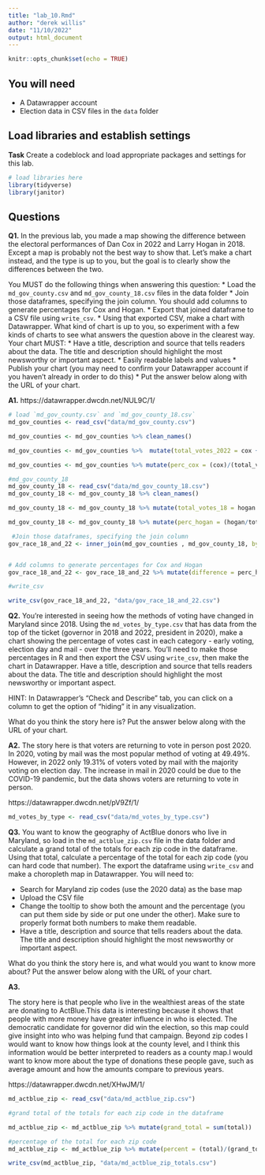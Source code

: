 ```yaml
---
title: "lab_10.Rmd"
author: "derek willis"
date: "11/10/2022"
output: html_document
---
```


```r
knitr::opts_chunk$set(echo = TRUE)
```

## You will need

* A Datawrapper account
* Election data in CSV files in the `data` folder

## Load libraries and establish settings

**Task** Create a codeblock and load appropriate packages and settings for this lab.

```r
# load libraries here
library(tidyverse)
library(janitor)
```

## Questions

**Q1.** In the previous lab, you made a map showing the difference between the electoral performances of Dan Cox in 2022 and Larry Hogan in 2018. Except a map is probably not the best way to show that. Let's make a chart instead, and the type is up to you, but the goal is to clearly show the differences between the two.

You MUST do the following things when answering this question:
* Load the `md_gov_county.csv` and `md_gov_county_18.csv` files in the data folder
* Join those dataframes, specifying the join column. You should add columns to generate percentages for Cox and Hogan.
* Export that joined dataframe to a CSV file using `write_csv`.
* Using that exported CSV, make a chart with Datawrapper. What kind of chart is up to you, so experiment with a few kinds of charts to see what answers the question above in the clearest way. Your chart MUST:
  * Have a title, description and source that tells readers about the data. The title and description should highlight the most newsworthy or important aspect.
  * Easily readable labels and values
* Publish your chart (you may need to confirm your Datawrapper account if you haven't already in order to do this)
* Put the answer below along with the URL of your chart.

**A1.** 
https://datawrapper.dwcdn.net/NUL9C/1/

```r
# load `md_gov_county.csv` and `md_gov_county_18.csv`
md_gov_counties <- read_csv("data/md_gov_county.csv")

md_gov_counties <- md_gov_counties %>% clean_names()

md_gov_counties <- md_gov_counties %>%  mutate(total_votes_2022 = cox + moore + lashar + wallace + harding + write_ins + sefcik)

md_gov_counties <- md_gov_counties %>% mutate(perc_cox = (cox)/(total_votes_2022)*100)

#md_gov_county_18
md_gov_county_18 <- read_csv("data/md_gov_county_18.csv")
md_gov_county_18 <- md_gov_county_18 %>% clean_names()

md_gov_county_18 <- md_gov_county_18 %>% mutate(total_votes_18 = hogan + jealous + quinn + schlakman + write_ins)

md_gov_county_18 <- md_gov_county_18 %>% mutate(perc_hogan = (hogan/total_votes_18)*100)

 #Join those dataframes, specifying the join column
gov_race_18_and_22 <- inner_join(md_gov_counties , md_gov_county_18, by=c("geoid"= "geoid"))


# Add columns to generate percentages for Cox and Hogan
gov_race_18_and_22 <- gov_race_18_and_22 %>% mutate(difference = perc_hogan - perc_cox)

#write_csv

write_csv(gov_race_18_and_22, "data/gov_race_18_and_22.csv")

```

**Q2.** You're interested in seeing how the methods of voting have changed in Maryland since 2018. Using the `md_votes_by_type.csv` that has data from the top of the ticket (governor in 2018 and 2022, president in 2020), make a chart showing the percentage of votes cast in each category - early voting, election day and mail - over the three years. You'll need to make those percentages in R and then export the CSV using `write_csv`, then make the chart in Datawrapper. Have a title, description and source that tells readers about the data. The title and description should highlight the most newsworthy or important aspect.

HINT: In Datawrapper's "Check and Describe" tab, you can click on a column to get the option of "hiding" it in any visualization.

What do you think the story here is? Put the answer below along with the URL of your chart.

**A2.** 
The story here is that voters are returning to vote in person post 2020. In 2020, voting by mail was the most popular method of voting at 49.49%. However, in 2022 only 19.31% of voters voted by mail with the majority voting on election day. The increase in mail in 2020 could be due to the COVID-19 pandemic, but the data shows voters are returning to vote in person. 

https://datawrapper.dwcdn.net/pV9Zf/1/

```r
md_votes_by_type <- read_csv("data/md_votes_by_type.csv")


```


**Q3.** You want to know the geography of ActBlue donors who live in Maryland, so load in the `md_actblue_zip.csv` file in the data folder and calculate a grand total of the totals for each zip code in the dataframe. Using that total, calculate a percentage of the total for each zip code (you can hard code that number). The export the dataframe using `write_csv` and make a choropleth map in Datawrapper. You will need to:

* Search for Maryland zip codes (use the 2020 data) as the base map
* Upload the CSV file
* Change the tooltip to show both the amount and the percentage (you can put them side by side or put one under the other). Make sure to properly format both numbers to make them readable.
* Have a title, description and source that tells readers about the data. The title and description should highlight the most newsworthy or important aspect.

What do you think the story here is, and what would you want to know more about? Put the answer below along with the URL of your chart.

**A3.** 

The story here is that people who live in the wealthiest areas of the state are donating to ActBlue.This data is interesting because it shows that people with more money have greater influence in who is elected. The democratic candidate for governor did win the election, so this map could give insight into who was helping fund that campaign. Beyond zip codes I would want to know how things look at the county level, and I think this information would be better interpreted to readers as a county map.I would want to know more about the type of donations these people gave, such as average amount and how the amounts compare to previous years. 

https://datawrapper.dwcdn.net/XHwJM/1/

```r
md_actblue_zip <- read_csv("data/md_actblue_zip.csv")

#grand total of the totals for each zip code in the dataframe

md_actblue_zip <- md_actblue_zip %>% mutate(grand_total = sum(total))

#percentage of the total for each zip code
md_actblue_zip <- md_actblue_zip %>% mutate(percent = (total)/(grand_total)*100)

write_csv(md_actblue_zip, "data/md_actblue_zip_totals.csv")
```
